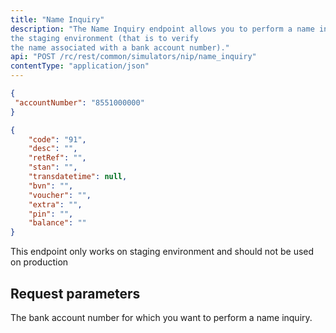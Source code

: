 ```yaml
---
title: "Name Inquiry"
description: "The Name Inquiry endpoint allows you to perform a name inquiry simulation on 
the staging environment (that is to verify 
the name associated with a bank account number)."
api: "POST /rc/rest/common/simulators/nip/name_inquiry"
contentType: "application/json"
---
```




<RequestExample>

```json Request
{
 "accountNumber": "8551000000"   
}
```
</RequestExample>

<ResponseExample>

```json Response
{
    "code": "91",
    "desc": "",
    "retRef": "",
    "stan": "",
    "transdatetime": null,
    "bvn": "",
    "voucher": "",
    "extra": "",
    "pin": "",
    "balance": ""
}

```

</ResponseExample>

<Warning>This endpoint only works on staging environment and should not be used on production</Warning>

## Request parameters

<ParamField body="accountNumber" type="number" required>
The bank account number for which you want to perform a name inquiry.
</ParamField>

